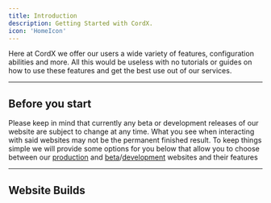 ```yaml
---
title: Introduction
description: Getting Started with CordX.
icon: 'HomeIcon'
---
```


Here at CordX we offer our users a wide variety of features, configuration
abilities and more. All this would be useless with no tutorials or guides on
how to use these features and get the best use out of our services.

---

## Before you start
Please keep in mind that currently any beta or development releases of our website
are subject to change at any time. What you see when interacting with said websites
may not be the permanent finished result. To keep things simple we will provide some
options for you below that allow you to choose between our [production](https://cordx.lol) and 
[beta](https://beta.cordx.lol)/[development](https://dev.cordx.lol) websites and their features

---

## Website Builds

<Cards>
  <Card
    href="/docs/users/prod"
    title="Production"
    description="Guides for our production website build"
  />
  <Card
    href="/docs/users/dev"
    title="Development"
    description="Guides for our development website build"
  />
  <Card
    href="/docs/users/beta"
    title="Beta"
    description="Guides for our beta website build"
  />
</Cards>